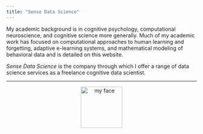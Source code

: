 ```yaml
---
title: "Sense Data Science"
---
```


My academic background is in cognitive psychology, computational neuroscience, and cognitive science more generally. Much of my academic work has focused on computational approaches to human learning and forgetting, adaptive e-learning systems, and mathematical modeling of behavioral data and is detailed on this website.

*Sense Data Science* is the company through which I offer a range of data science services as a freelance cognitive data scientist.

-----

<div style="text-align:center"> <img src="./img/FlorianSense.png" alt="my face" width="110" height="110" /> </div>